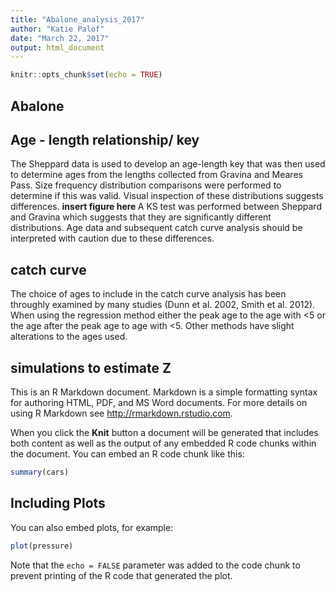 ```yaml
---
title: "Abalone_analysis_2017"
author: "Katie Palof"
date: "March 22, 2017"
output: html_document
---
```


```r
knitr::opts_chunk$set(echo = TRUE)
```

## Abalone 

## Age - length relationship/ key
The Sheppard data is used to develop an age-length key that was then used to determine ages from the lengths collected from Gravina and Meares Pass.  Size frequency distribution comparisons were performed to determine if this was valid.  Visual inspection of these distributions suggests differences. 
**insert figure here **
A KS test was performed between Sheppard and Gravina which suggests that they are significantly different distributions.  Age data and subsequent catch curve analysis should be interpreted with caution due to these differences. 

## catch curve
The choice of ages to include in the catch curve analysis has been throughly examined by many studies (Dunn et al. 2002, Smith et al. 2012).  When using the regression method either the peak age to the age with <5 or the age after the peak age to age with <5.  Other methods have slight alterations to the ages used.  



## simulations to estimate Z

This is an R Markdown document. Markdown is a simple formatting syntax for authoring HTML, PDF, and MS Word documents. For more details on using R Markdown see <http://rmarkdown.rstudio.com>.

When you click the **Knit** button a document will be generated that includes both content as well as the output of any embedded R code chunks within the document. You can embed an R code chunk like this:

```r
summary(cars)
```

## Including Plots

You can also embed plots, for example:

```r
plot(pressure)
```

Note that the `echo = FALSE` parameter was added to the code chunk to prevent printing of the R code that generated the plot.
